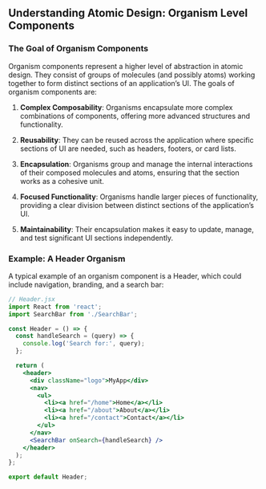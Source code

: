 ## Understanding Atomic Design: Organism Level Components

### The Goal of Organism Components

Organism components represent a higher level of abstraction in atomic design. They consist of groups of molecules (and possibly atoms) working together to form distinct sections of an application’s UI. The goals of organism components are:

1. **Complex Composability**: Organisms encapsulate more complex combinations of components, offering more advanced structures and functionality.

2. **Reusability**: They can be reused across the application where specific sections of UI are needed, such as headers, footers, or card lists.

3. **Encapsulation**: Organisms group and manage the internal interactions of their composed molecules and atoms, ensuring that the section works as a cohesive unit.

4. **Focused Functionality**: Organisms handle larger pieces of functionality, providing a clear division between distinct sections of the application’s UI.

5. **Maintainability**: Their encapsulation makes it easy to update, manage, and test significant UI sections independently.

### Example: A Header Organism

A typical example of an organism component is a Header, which could include navigation, branding, and a search bar:

```jsx
// Header.jsx
import React from 'react';
import SearchBar from './SearchBar';

const Header = () => {
  const handleSearch = (query) => {
    console.log('Search for:', query);
  };

  return (
    <header>
      <div className="logo">MyApp</div>
      <nav>
        <ul>
          <li><a href="/home">Home</a></li>
          <li><a href="/about">About</a></li>
          <li><a href="/contact">Contact</a></li>
        </ul>
      </nav>
      <SearchBar onSearch={handleSearch} />
    </header>
  );
};

export default Header;
```
